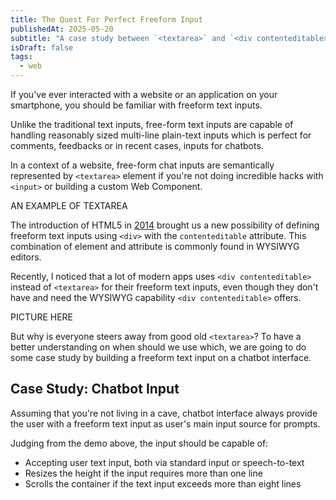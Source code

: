 ```yaml
---
title: The Quest For Perfect Freeform Input
publishedAt: 2025-05-20
subtitle: "A case study between `<textarea>` and `<div contenteditable>`"
isDraft: false
tags:
  - web
---
```


If you've ever interacted with a website or an application on your smartphone, you should be
familiar with freeform text inputs.

Unlike the traditional text inputs, free-form text inputs are capable of handling reasonably sized
multi-line plain-text inputs which is perfect for comments, feedbacks or in recent cases, inputs
for chatbots.

In a context of a website, free-form chat inputs are semantically represented by `<textarea>` element if you're
not doing incredible hacks with `<input>` or building a custom Web Component.

AN EXAMPLE OF TEXTAREA

The introduction of HTML5 in [2014](https://www.w3.org/TR/html5-diff) brought us a new possibility of defining
freeform text inputs using `<div>` with the `contenteditable` attribute. This combination of element and attribute
is commonly found in WYSIWYG editors.

Recently, I noticed that a lot of modern apps uses `<div contenteditable>` instead of `<textarea>` for their
freeform text inputs, even though they don't have and need the WYSIWYG capability `<div contenteditable>` offers.

PICTURE HERE



But why is everyone steers away from good old `<textarea>`? To have a better understanding on when should we use which,
we are going to do some case study by building a freeform text input on a chatbot interface.

## Case Study: Chatbot Input

Assuming that you're not living in a cave, chatbot interface always provide the user with a freeform text input as user's
main input source for prompts.

Judging from the demo above, the input should be capable of:

- Accepting user text input, both via standard input or speech-to-text
- Resizes the height if the input requires more than one line
- Scrolls the container if the text input exceeds more than eight lines
